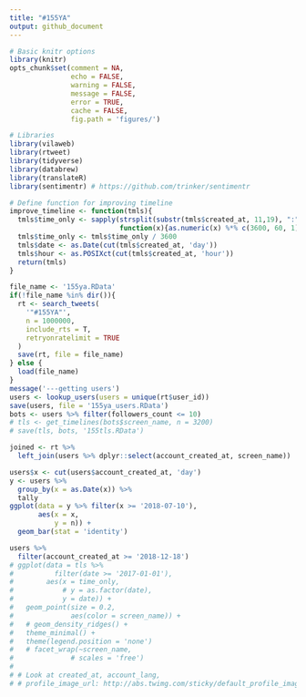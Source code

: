 ```yaml
---
title: "#155YA"
output: github_document
---
```



```r
# Basic knitr options
library(knitr)
opts_chunk$set(comment = NA, 
               echo = FALSE, 
               warning = FALSE, 
               message = FALSE, 
               error = TRUE, 
               cache = FALSE,
               fig.path = 'figures/')
```


```r
# Libraries
library(vilaweb)
library(rtweet)
library(tidyverse)
library(databrew)
library(translateR)
library(sentimentr) # https://github.com/trinker/sentimentr
```


```r
# Define function for improving timeline
improve_timeline <- function(tmls){
  tmls$time_only <- sapply(strsplit(substr(tmls$created_at, 11,19), ":"),
                           function(x){as.numeric(x) %*% c(3600, 60, 1)})
  tmls$time_only <- tmls$time_only / 3600
  tmls$date <- as.Date(cut(tmls$created_at, 'day'))
  tmls$hour <- as.POSIXct(cut(tmls$created_at, 'hour'))
  return(tmls)
}

```

```r
file_name <- '155ya.RData'
if(!file_name %in% dir()){
  rt <- search_tweets(
    '"#155YA"', 
    n = 1000000, 
    include_rts = T, 
    retryonratelimit = TRUE
  )
  save(rt, file = file_name)
} else {
  load(file_name)
}
message('---getting users')
users <- lookup_users(users = unique(rt$user_id))
save(users, file = '155ya_users.RData')
bots <- users %>% filter(followers_count <= 10)
# tls <- get_timelines(bots$screen_name, n = 3200)
# save(tls, bots, '155tls.RData')

joined <- rt %>%
  left_join(users %>% dplyr::select(account_created_at, screen_name))

users$x <- cut(users$account_created_at, 'day')
y <- users %>%
  group_by(x = as.Date(x)) %>%
  tally
ggplot(data = y %>% filter(x >= '2018-07-10'),
       aes(x = x,
           y = n)) +
  geom_bar(stat = 'identity')

users %>%
  filter(account_created_at >= '2018-12-18')
# ggplot(data = tls %>%
#          filter(date >= '2017-01-01'),
#        aes(x = time_only,
#            # y = as.factor(date),
#            y = date)) +
#   geom_point(size = 0.2,
#              aes(color = screen_name)) +
#   # geom_density_ridges() +
#   theme_minimal() +
#   theme(legend.position = 'none')
#   # facet_wrap(~screen_name,
#              # scales = 'free')
# 
# # Look at created_at, account_lang, 
# # profile_image_url: http://abs.twimg.com/sticky/default_profile_images/default_profile_normal.png
```